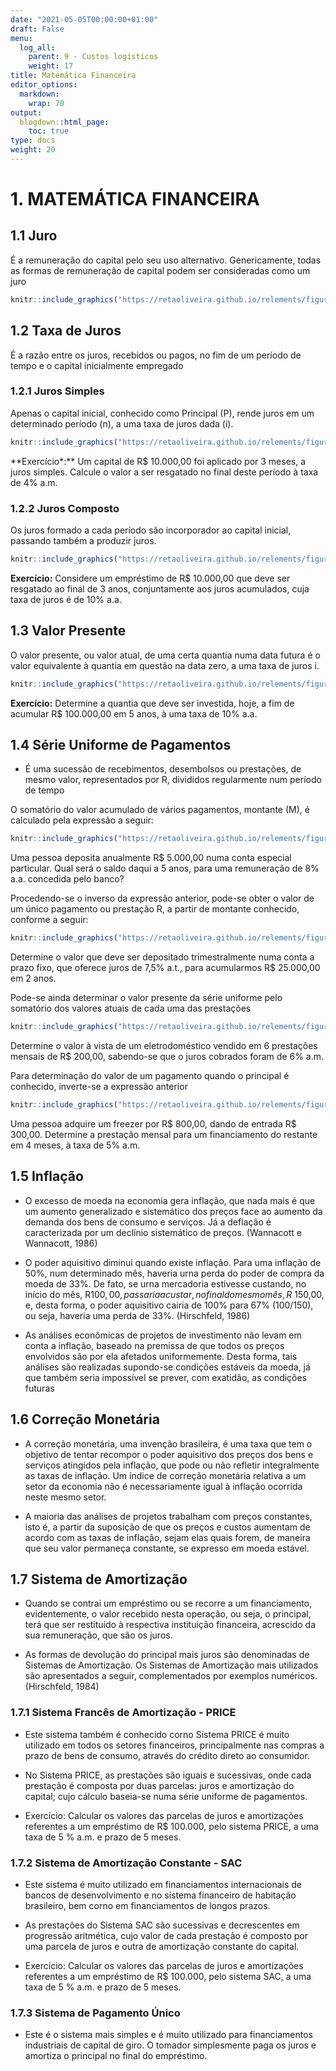 ```yaml
---
date: "2021-05-05T00:00:00+01:00"
draft: False
menu:
  log_all:
    parent: 9 - Custos logísticos
    weight: 17
title: Matemática Financeira
editor_options: 
  markdown: 
    wrap: 70
output: 
  blogdown::html_page:
    toc: true
type: docs
weight: 20
---
```


# 1.	MATEMÁTICA FINANCEIRA

## 1.1	Juro
É a remuneração do capital pelo seu uso alternativo. Genericamente, todas as formas de remuneração de capital podem ser consideradas como um juro

```r
knitr::include_graphics("https://retaoliveira.github.io/relements/figures/mat_fin/1.png")
```

## 1.2	Taxa de Juros
É a razão entre os juros, recebidos ou pagos, no fim de um período de tempo e o capital inicialmente empregado

### 1.2.1	Juros Simples
Apenas o capital inicial, conhecido como Principal (P), rende juros em um determinado período (n), a uma taxa de juros dada (i).

```r
knitr::include_graphics("https://retaoliveira.github.io/relements/figures/mat_fin/2.png")
```

**Exercício*:**
Um capital de R$ 10.000,00 foi aplicado por 3 meses, a juros simples. Calcule o valor a ser resgatado no final deste período à taxa de 4% a.m.

### 1.2.2	Juros Composto
Os juros formado a cada período são incorporador ao capital inicial, passando também a produzir juros.

```r
knitr::include_graphics("https://retaoliveira.github.io/relements/figures/mat_fin/3.png")
```

**Exercício:**
Considere um empréstimo de R$ 10.000,00 que deve ser resgatado ao final de 3 anos, conjuntamente aos juros acumulados, cuja taxa de juros é de 10% a.a.

## 1.3	Valor Presente
O valor presente, ou valor atual, de uma certa quantia numa data futura é o valor equivalente à quantia em questão na data zero, a uma taxa de juros i.

```r

knitr::include_graphics("https://retaoliveira.github.io/relements/figures/mat_fin/4.png")
```

**Exercício:**
Determine a quantia que deve ser investida, hoje, a fim de acumular R$ 100.000,00 em 5 anos, à uma taxa de 10% a.a.

## 1.4	Série Uniforme de Pagamentos

- É uma sucessão de recebimentos, desembolsos ou prestações, de mesmo valor, representados por R, divididos regularmente num período de tempo

O somatório do valor acumulado de vários pagamentos, montante (M), é calculado pela expressão a seguir:

```r
knitr::include_graphics("https://retaoliveira.github.io/relements/figures/mat_fin/5.png")
```

Uma pessoa deposita anualmente R$ 5.000,00 numa conta especial particular. Qual será o saldo daqui a 5 anos, para uma remuneração de 8% a.a. concedida pelo banco?

Procedendo-se o inverso da expressão anterior, pode-se obter o valor de um único pagamento ou prestação R, a partir de montante conhecido, conforme a seguir:

```r
knitr::include_graphics("https://retaoliveira.github.io/relements/figures/mat_fin/6.png")
```

Determine o valor que deve ser depositado trimestralmente numa conta a prazo fixo, que oferece juros de 7,5% a.t., para acumularmos R$ 25.000,00 em 2 anos.

Pode-se ainda determinar o valor presente da série uniforme pelo somatório dos valores atuais de cada uma das prestações

```r
knitr::include_graphics("https://retaoliveira.github.io/relements/figures/mat_fin/7.png")
```

Determine o valor à vista de um eletrodoméstico vendido em 6 prestações mensais de R$ 200,00, sabendo-se que o juros cobrados foram de 6% a.m.

Para determinação do valor de um pagamento quando o principal é conhecido, inverte-se a expressão anterior

```r
knitr::include_graphics("https://retaoliveira.github.io/relements/figures/mat_fin/8.png")
```

Uma pessoa adquire um freezer por R$ 800,00, dando de entrada R$ 300,00. Determine a prestação mensal para um financiamento do restante em 4 meses, à taxa de 5% a.m.

## 1.5	Inflação


- O excesso de moeda na economia gera inflação, que nada mais é que um aumento generalizado e sistemático dos preços face ao aumento da demanda dos bens de consumo e serviços. Já a deflação é caracterizada por um declínio sistemático de preços. (Wannacott e Wannacott, 1986)

- O poder aquisitivo diminui quando existe inflação. Para uma inflação de 50%, num determinado mês, haveria urna perda do poder de compra da moeda de 33%. De fato, se urna mercadoria estivesse custando, no início do mês, R$100,00, passaria a custar, no final do mesmo mês, R$ 150,00, e, desta forma, o poder aquisitivo cairia de 100% para 67% (100/150), ou seja, haveria uma perda de 33%. (Hirschfeld, 1986)

- As análises econômicas de projetos de investimento não levam em conta a inflação, baseado na premissa de que todos os preços envolvidos são por ela afetados uniformemente. Desta forma, tais análises são realizadas supondo-se condições estáveis da moeda, já que também seria impossível se prever, com exatidão, as condições futuras

## 1.6	Correção Monetária

- A correção monetária, uma invenção brasileira, é uma taxa que tem o objetivo de tentar recompor o poder aquisitivo dos preços dos bens e serviços atingidos pela inflação, que pode ou não refletir integralmente as taxas de inflação. Um índice de correção monetária relativa a um setor da economia não é necessariamente igual à inflação ocorrida neste mesmo setor.

- A maioria das análises de projetos trabalham com preços constantes, isto é, a partir da suposição de que os preços e custos aumentam de acordo com as taxas de inflação, sejam elas quais forem, de maneira que seu valor permaneça constante, se expresso em moeda estável.

## 1.7	Sistema de Amortização

- Quando se contrai um empréstimo ou se recorre a um financiamento, evidentemente, o valor recebido nesta operação, ou seja, o principal, terá que ser restituído à respectiva instituição financeira, acrescido da sua remuneração, que são os juros.

- As formas de devolução do principal mais juros são denominadas de Sistemas de Amortização. Os Sistemas de Amortização mais utilizados são apresentados a seguir, complementados por exemplos numéricos. (Hirschfeld, 1984)

### 1.7.1	Sistema Francês de Amortização - PRICE

- Este sistema também é conhecido corno Sistema PRICE é muito utilizado em todos os setores financeiros, principalmente nas compras a prazo de bens de consumo, através do crédito direto ao consumidor.

- No Sistema PRICE, as prestações são iguais e sucessivas, onde cada prestação é composta por duas parcelas: juros e amortização do capital; cujo cálculo baseia-se numa série uniforme de pagamentos.

- Exercício: Calcular os valores das parcelas de juros e amortizações referentes a um empréstimo de R$ 100.000, pelo sistema PRICE, a uma taxa de 5 % a.m. e prazo de 5 meses.

### 1.7.2	Sistema de Amortização Constante - SAC

- Este sistema é muito utilizado em financiamentos internacionais de bancos de desenvolvimento e no sistema financeiro de habitação brasileiro, bem corno em financiamentos de longos prazos.

- As prestações do Sistema SAC são sucessivas e decrescentes em progressão aritmética, cujo valor de cada prestação é composto por uma parcela de juros e outra de amortização constante do capital.

- Exercício: Calcular os valores das parcelas de juros e amortizações referentes a um empréstimo de R$ 100.000, pelo sistema SAC, a uma taxa de 5 % a.m. e prazo de 5 meses.

### 1.7.3	Sistema de Pagamento Único

- Este é o sistema mais simples e é muito utilizado para financiamentos industriais de capital de giro. O tomador simplesmente paga os juros e amortiza o principal no final do empréstimo.
